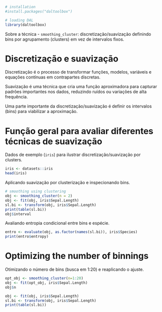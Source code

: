 ```r
# installation 
#install.packages("daltoolbox")

# loading DAL
library(daltoolbox) 
```

Sobre a técnica
- `smoothing_cluster`: discretização/suavização definindo bins por agrupamento (clusters) em vez de intervalos fixos.

# Discretização e suavização
Discretização é o processo de transformar funções, modelos, variáveis e equações contínuas em contrapartes discretas. 

Suavização é uma técnica que cria uma função aproximadora para capturar padrões importantes nos dados, reduzindo ruídos ou variações de alta frequência.

Uma parte importante da discretização/suavização é definir os intervalos (bins) para viabilizar a aproximação.

# Função geral para avaliar diferentes técnicas de suavização

Dados de exemplo (`iris`) para ilustrar discretização/suavização por clusters.
```r
iris <- datasets::iris
head(iris)
```

Aplicando suavização por clusterização e inspecionando bins.
```r
# smoothing using clustering
obj <- smoothing_cluster(n = 2)  
obj <- fit(obj, iris$Sepal.Length)
sl.bi <- transform(obj, iris$Sepal.Length)
print(table(sl.bi))
obj$interval
```

Avaliando entropia condicional entre bins e espécie.
```r
entro <- evaluate(obj, as.factor(names(sl.bi)), iris$Species)
print(entro$entropy)
```

# Optimizing the number of binnings

Otimizando o número de bins (busca em 1:20) e reaplicando o ajuste.
```r
opt_obj <- smoothing_cluster(n=1:20)
obj <- fit(opt_obj, iris$Sepal.Length)
obj$n
```

```r
obj <- fit(obj, iris$Sepal.Length)
sl.bi <- transform(obj, iris$Sepal.Length)
print(table(sl.bi))
```

